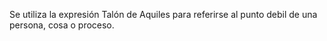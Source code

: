 Se utiliza la expresión Talón de Aquiles para referirse al punto debil de una persona, cosa o proceso.
{{notenglish}}